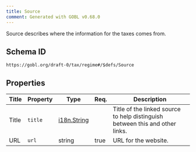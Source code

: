 ```yaml
---
title: Source
comment: Generated with GOBL v0.68.0
---
```


Source describes where the information for the taxes comes from.

## Schema ID

`https://gobl.org/draft-0/tax/regime#/$defs/Source`

## Properties

| Title | Property | Type                                | Req. | Description                                                                  |
|-------|----------|-------------------------------------|------|------------------------------------------------------------------------------|
| Title | `title`  | [i18n.String](/draft-0/i18n/string) |      | Title of the linked source to help distinguish between this and other links. |
| URL   | `url`    | string                              | true | URL for the website.                                                         |

